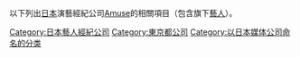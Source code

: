以下列出[[日本|日本]]演藝經紀公司[[Amuse|Amuse]]的相關項目（包含旗下[[藝人|藝人]]）。

[[Category:日本藝人經紀公司|Category:日本藝人經紀公司]]
[[Category:東京都公司|Category:東京都公司]]
[[Category:以日本媒体公司命名的分类|Category:以日本媒体公司命名的分类]]
